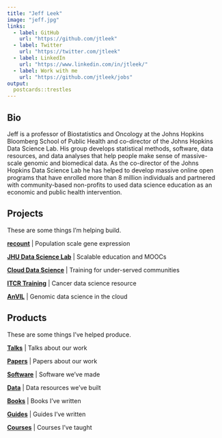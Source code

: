 ```yaml
---
title: "Jeff Leek"
image: "jeff.jpg"
links:
  - label: GitHub
    url: "https://github.com/jtleek"
  - label: Twitter
    url: "https://twitter.com/jtleek"
  - label: LinkedIn
    url: "https://www.linkedin.com/in/jtleek/"
  - label: Work with me
    url: "https://github.com/jtleek/jobs"
output:
  postcards::trestles
---
```

 
## Bio

Jeff is a professor of Biostatistics and Oncology at the Johns Hopkins Bloomberg School of Public Health and co-director of the Johns Hopkins Data Science Lab.  His group develops statistical methods, software, data resources, and data analyses that help people make sense of massive-scale genomic and biomedical data.  As the co-director of the Johns Hopkins Data Science Lab he has helped to develop massive online open programs that have enrolled more than 8 million individuals and partnered with community-based non-profits to used data science education as an economic and public health intervention. 

## Projects

These are some things I'm helping build. 

**[recount](https://jhubiostatistics.shinyapps.io/recount/)** | Population scale gene expression

**[JHU Data Science Lab](https://jhudatascience.org/)** | Scalable education and MOOCs

**[Cloud Data Science](https://www.clouddatascience.org/)** | Training for under-served communities

**[ITCR Training](https://www.itcrtraining.org/)** | Cancer data science resource

**[AnVIL](https://anvilproject.org/)** | Genomic data science in the cloud



## Products

These are some things I've helped produce. 

**[Talks](https://github.com/jtleek/talks)** |  Talks about our work

**[Papers](https://scholar.google.com/citations?user=HI-I6C0AAAAJ&hl=en&oi=ao)** | Papers about our work

**[Software](https://github.com/jtleek/software)** | Software we've made

**[Data](https://github.com/jtleek/data)** | Data resources we've built

**[Books](https://github.com/jtleek/books)** | Books I've written

**[Guides](https://github.com/search?q=user%3Ajtleek+guides)** | Guides I've written

**[Courses](https://github.com/jtleek/courses)** | Courses I've taught
